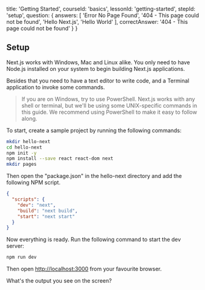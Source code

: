 
  title: 'Getting Started',
  courseId: 'basics',
  lessonId: 'getting-started',
  stepId: 'setup',
  question: {
    answers: [
      'Error No Page Found',
      '404 - This page could not be found',
      'Hello Next.js',
      'Hello World'
    ],
    correctAnswer: '404 - This page could not be found'
  }
}

## Setup

Next.js works with Windows, Mac and Linux alike. You only need to have Node.js installed on your system to begin building Next.js applications.

Besides that you need to have a text editor to write code, and a Terminal application to invoke some commands.

> If you are on Windows, try to use PowerShell.
> Next.js works with any shell or terminal, but we'll be using some UNIX-specific commands in this guide.
> We recommend using PowerShell to make it easy to follow along.

To start, create a sample project by running the following commands:

```sh
mkdir hello-next
cd hello-next
npm init -y
npm install --save react react-dom next
mkdir pages
```

Then open the "package.json" in the hello-next directory and add the following NPM script.

```json
{
  "scripts": {
    "dev": "next",
    "build": "next build",
    "start": "next start"
  }
}
```

Now everything is ready. Run the following command to start the dev server:

```sh
npm run dev
```

Then open [http://localhost:3000](http://localhost:3000/) from your favourite browser.

What's the output you see on the screen?

